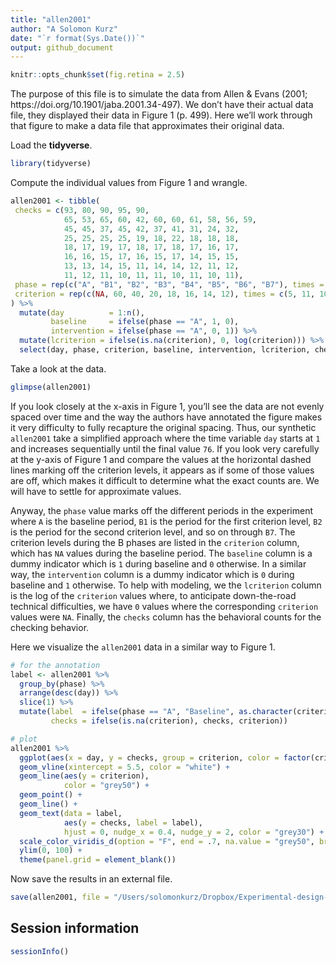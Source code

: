 ```yaml
---
title: "allen2001"
author: "A Solomon Kurz"
date: "`r format(Sys.Date())`"
output: github_document
---
```


```r
knitr::opts_chunk$set(fig.retina = 2.5)
```

The purpose of this file is to simulate the data from Allen & Evans (2001; https://doi.org/10.1901/jaba.2001.34-497). We don't have their actual data file, they displayed their data in Figure 1 (p. 499). Here we'll work through that figure to make a data file that approximates their original data.

Load the **tidyverse**.

```r
library(tidyverse)
```

Compute the individual values from Figure 1 and wrangle.

```r
allen2001 <- tibble(
 checks = c(93, 80, 90, 95, 90,
            65, 53, 65, 60, 42, 60, 60, 61, 58, 56, 59,
            45, 45, 37, 45, 42, 37, 41, 31, 24, 32, 
            25, 25, 25, 25, 19, 18, 22, 18, 18, 18,
            18, 17, 19, 17, 18, 17, 18, 17, 16, 17,
            16, 16, 15, 17, 16, 15, 17, 14, 15, 15,
            13, 13, 14, 15, 11, 14, 14, 12, 11, 12,
            11, 12, 11, 10, 11, 11, 10, 11, 10, 11),
 phase = rep(c("A", "B1", "B2", "B3", "B4", "B5", "B6", "B7"), times = c(5, 11, 10, 10, 10, 10, 10, 10)),
 criterion = rep(c(NA, 60, 40, 20, 18, 16, 14, 12), times = c(5, 11, 10, 10, 10, 10, 10, 10))
) %>% 
  mutate(day          = 1:n(),
         baseline     = ifelse(phase == "A", 1, 0),
         intervention = ifelse(phase == "A", 0, 1)) %>% 
  mutate(lcriterion = ifelse(is.na(criterion), 0, log(criterion))) %>% 
  select(day, phase, criterion, baseline, intervention, lcriterion, checks)
```

Take a look at the data.

```r
glimpse(allen2001)
```

If you look closely at the x-axis in Figure 1, you'll see the data are not evenly spaced over time and the way the authors have annotated the figure makes it very difficulty to fully recapture the original spacing. Thus, our synthetic `allen2001` take a simplified approach where the time variable `day` starts at `1` and increases sequentially until the final value `76`. If you look very carefully at the y-axis of Figure 1 and compare the values at the horizontal dashed lines marking off the criterion levels, it appears as if some of those values are off, which makes it difficult to determine what the exact counts are. We will have to settle for approximate values.

Anyway, the `phase` value marks off the different periods in the experiment where `A` is the baseline period, `B1` is the period for the first criterion level, `B2` is the period for the second criterion level, and so on through `B7`. The criterion levels during the B phases are listed in the `criterion` column, which has `NA` values during the baseline period. The `baseline` column is a dummy indicator which is `1` during baseline and `0` otherwise. In a similar way, the `intervention` column is a dummy indicator which is `0` during baseline and `1` otherwise. To help with modeling, we the `lcriterion` column is the log of the `criterion` values where, to anticipate down-the-road technical difficulties, we have `0` values where the corresponding `criterion` values were `NA`. Finally, the `checks` column has the behavioral counts for the checking behavior.

Here we visualize the `allen2001` data in a similar way to Figure 1.

```r
# for the annotation
label <- allen2001 %>% 
  group_by(phase) %>% 
  arrange(desc(day)) %>% 
  slice(1) %>% 
  mutate(label  = ifelse(phase == "A", "Baseline", as.character(criterion)),
         checks = ifelse(is.na(criterion), checks, criterion))

# plot
allen2001 %>% 
  ggplot(aes(x = day, y = checks, group = criterion, color = factor(criterion))) +
  geom_vline(xintercept = 5.5, color = "white") +
  geom_line(aes(y = criterion),
            color = "grey50") +
  geom_point() +
  geom_line() +
  geom_text(data = label,
            aes(y = checks, label = label),
            hjust = 0, nudge_x = 0.4, nudge_y = 2, color = "grey30") +
  scale_color_viridis_d(option = "F", end = .7, na.value = "grey50", breaks = NULL) +
  ylim(0, 100) +
  theme(panel.grid = element_blank())
```

Now save the results in an external file.

```r
save(allen2001, file = "/Users/solomonkurz/Dropbox/Experimental-design-and-the-GLMM/sketches/data/allen2001.rda")
```

## Session information

```r
sessionInfo()
```

